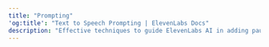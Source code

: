 ```yaml
---
title: "Prompting"
'og:title': "Text to Speech Prompting | ElevenLabs Docs"
description: "Effective techniques to guide ElevenLabs AI in adding pauses, conveying emotions, and pacing the speech."
---
```


<Card
        title="Pronunciation"
        icon="book"
        horizontal="true"
        href="/product/prompting/pronunciation"
        ></Card>

<Card
        title="Pauses"
        icon="book"
        horizontal="true"
        href="/product/prompting/pauses"
        ></Card>

<Card
        title="Pacing and Emotion"
        icon="book"
        horizontal="true"
        href="/product/prompting/pacing-and-emotion"
        ></Card>